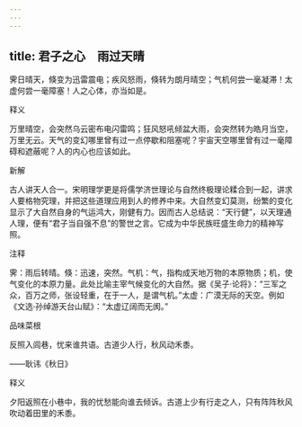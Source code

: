 ```yaml
---
---
---
```

title: 君子之心　雨过天晴
---



霁日晴天，倏变为迅雷震电；疾风怒雨，倏转为朗月晴空；气机何尝一毫凝滞！太虚何尝一毫障塞！人之心体，亦当如是。

释义

万里晴空，会突然乌云密布电闪雷鸣；狂风怒吼倾盆大雨，会突然转为皓月当空，万里无云。天气的变幻哪里曾有过一点停歇和阻塞呢？宇宙天空哪里曾有过一毫障碍和遮蔽呢？人的内心也应该如此。

新解

古人讲天人合一。宋明理学更是将儒学济世理论与自然终极理论糅合到一起，讲求人要格物究理，并把这些道理应用到人的修养中来。大自然变幻莫测，纷繁的变化显示了大自然自身的气运鸿大，刚健有力。因而古人总结说：“天行健”，以天理通人理，便有“君子当自强不息”的警世之言。它成为中华民族旺盛生命力的精神写照。

注释

霁：雨后转晴。倏：迅速，突然。气机：气，指构成天地万物的本原物质；机，使气变化的本原力量。此处比喻主宰气候变化的大自然。据《吴子·论将》：“三军之众，百万之师，张设轻重，在于一人，是谓气机。”太虚：广漠无际的天空。例如《文选·孙绰游天台山赋》：“太虚辽阔而无阂。”

品味菜根

反照入闾巷，忧来谁共语。古道少人行，秋风动禾黍。

——耿讳《秋日》

释义

夕阳返照在小巷中，我的忧愁能向谁去倾诉。古道上少有行走之人，只有阵阵秋风吹动着田里的禾黍。